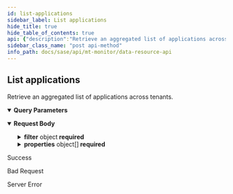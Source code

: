 ```yaml
---
id: list-applications
sidebar_label: List applications
hide_title: true
hide_table_of_contents: true
api: {"description":"Retrieve an aggregated list of applications across tenants.                 \n","operationId":"post-mt-monitor-v1-agg-applications-list","parameters":[{"description":"Must be `tenant`. Using the query parameter returns all the aggregated responses for the current parent tenant and its child tenants. If not used, the results for just the current tenant are returned. \n","in":"query","name":"agg_by","schema":{"type":"string"}},{"description":"Must be `PA_ONLY`. Using the license query parameter returns all the aggregated license details for the current parent tenant and its child tenants. If not used, the results for just the current tenant are returned.                             \n","in":"query","name":"license_type","schema":{"type":"string"}}],"requestBody":{"content":{"application/json":{"examples":{"Applications List":{"value":{"properties":[{"property":"tenant_id"},{"property":"tenant_name"},{"property":"app"},{"function":"avg","property":"unique_app_count"},{"function":"sum","property":"app_count","sort":{"order":"desc"}}]}},"Risky Applications List":{"value":{"filter":{"operator":"AND","rules":[{"rule":"app_risky"},{"operator":"last_n_days","property":"event_time","values":[7]}]},"properties":[{"property":"tenant_id"},{"property":"tenant_name"},{"property":"app"},{"function":"avg","property":"unique_app_count"},{"function":"sum","property":"app_count","sort":{"order":"desc"}}]}}},"schema":{"properties":{"filter":{"allOf":[{"description":"App list filter. Consists of a required operator and an array of rules objects. \n","properties":{"operator":{"description":"Must be `AND`. \n","type":"string"},"rules":{"anyOf":[{"properties":{"rule":{"description":"Rule name that is set to one of the example values","example":"app_risky","type":"string"}},"type":"object"},{"properties":{"operator":{"description":"Filter operator that is one of the example values and is run on the property field","example":"equals, in, gt, lt, last_n_minutes, last_n_hours, last_n_days","type":"string"},"property":{"description":"Filter property field that is one of the example values","example":"event_time","type":"string"},"values":{"description":"Filter property value","example":"minute, hour or day counts if property is event_time","items":{"type":"string"},"type":"array"}},"type":"object"}],"description":"See [RuleName1](/sase/docs/filters#rulename1) and [TimeFilter](/sase/docs/filters#timefilter). \n","items":{"type":"object"},"type":"array"}},"required":["operator"],"type":"object"},{"description":"filter json object"}]},"properties":{"description":"List of property json objects","items":{"description":"Test\n","properties":{"alias":{"type":"string"},"function":{"description":"Operations that need to be run on the property field. Operations can be run only on number properties.","example":"count, sum, avg","type":"string"},"property":{"description":"App list property. See [Property2](/sase/docs/filters#property2). \n","example":"tenant_id, tenant_name, app, unique_app_count, app_count","type":"string"},"sort":{"properties":{"order":{"description":"Sort Order for the property","example":"desc, asc","type":"string"}},"type":"object"}},"type":"object"},"type":"array"}},"required":["properties","filter"],"type":"object"}}}},"responses":{"200":{"content":{"application/json":{"examples":{"Applications List":{"value":[{"app":"App1","app_count":100,"tenant_id":"1234","tenant_name":"Tenant_1234","unique_app_count":10}]},"Risky Applications List":{"value":[{"app":"App1","app_count":100,"tenant_id":"1234","tenant_name":"Tenant_1234","unique_app_count":10}]}}}},"description":"Success"},"400":{"description":"Bad Request"},"500":{"description":"Server Error"}},"security":[{"Bearer":[]}],"tags":["DataResources"],"method":"post","path":"/mt/monitor/v1/agg/applications/list","servers":[{"url":"/"}],"securitySchemes":{"Bearer":{"scheme":"bearer","type":"http"}},"jsonRequestBodyExample":{"filter":{"operator":"string","rules":[{}]},"properties":[{"alias":"string","function":"count, sum, avg","property":"tenant_id, tenant_name, app, unique_app_count, app_count","sort":{"order":"desc, asc"}}]},"info":{"contact":{},"description":"Use the Data Resource API for retrieving aggregated summaries and counts across tenants for threats, alerts, risky applications, URLs, and upgrades.\n","title":"Data Resource API","version":"1.0"},"postman":{"name":"List applications","description":{"content":"Retrieve an aggregated list of applications across tenants.                 \n","type":"text/plain"},"url":{"path":["mt","monitor","v1","agg","applications","list"],"host":["{{baseUrl}}"],"query":[{"disabled":false,"description":{"content":"Must be `tenant`. Using the query parameter returns all the aggregated responses for the current parent tenant and its child tenants. If not used, the results for just the current tenant are returned. \n","type":"text/plain"},"key":"agg_by","value":""},{"disabled":false,"description":{"content":"Must be `PA_ONLY`. Using the license query parameter returns all the aggregated license details for the current parent tenant and its child tenants. If not used, the results for just the current tenant are returned.                             \n","type":"text/plain"},"key":"license_type","value":""}],"variable":[]},"header":[{"key":"Content-Type","value":"application/json"},{"key":"Accept","value":"application/json"}],"method":"POST","body":{"mode":"raw","raw":"\"\"","options":{"raw":{"language":"json"}}},"auth":{"type":"bearer","bearer":[{"type":"any","value":"<Bearer Token>","key":"token"}]}}}
sidebar_class_name: "post api-method"
info_path: docs/sase/api/mt-monitor/data-resource-api
---
```



## List applications



Retrieve an aggregated list of applications across tenants.                 


<details style={{"marginBottom":"1rem"}} data-collapsed={false} open={true}><summary style={{}}><strong>Query Parameters</strong></summary><div><ul><ParamsItem className={"paramsItem"} param={{"description":"Must be `tenant`. Using the query parameter returns all the aggregated responses for the current parent tenant and its child tenants. If not used, the results for just the current tenant are returned. \n","in":"query","name":"agg_by","schema":{"type":"string"}}}></ParamsItem><ParamsItem className={"paramsItem"} param={{"description":"Must be `PA_ONLY`. Using the license query parameter returns all the aggregated license details for the current parent tenant and its child tenants. If not used, the results for just the current tenant are returned.                             \n","in":"query","name":"license_type","schema":{"type":"string"}}}></ParamsItem></ul></div></details><details style={{}} data-collapsed={false} open={true}><summary style={{"textAlign":"left"}}><strong>Request Body</strong></summary><div style={{"textAlign":"left","marginLeft":"1rem"}}></div><ul style={{"marginLeft":"1rem"}}><SchemaItem collapsible={true} className={"schemaItem"}><details style={{}}><summary style={{}}><strong>filter</strong><span style={{"opacity":"0.6"}}> object</span><strong style={{"fontSize":"var(--ifm-code-font-size)","color":"var(--openapi-required)"}}> required</strong></summary><div style={{"marginLeft":"1rem"}}><div style={{"marginTop":".5rem","marginBottom":".5rem"}}>

App list filter. Consists of a required operator and an array of rules objects. 


</div><SchemaItem collapsible={false} name={"operator"} required={true} schemaDescription={"Must be `AND`. \n"} schemaName={"string"} qualifierMessage={undefined}></SchemaItem><SchemaItem collapsible={true} className={"schemaItem"}><details style={{}}><summary style={{}}><strong>rules</strong><span style={{"opacity":"0.6"}}> object[]</span></summary><div style={{"marginLeft":"1rem"}}><div style={{"marginTop":".5rem","marginBottom":".5rem"}}>

See [RuleName1](/sase/docs/filters#rulename1) and [TimeFilter](/sase/docs/filters#timefilter). 


</div><li><div><span className={"badge badge--info"}>anyOf</span><SchemaTabs><TabItem label={"MOD1"} value={"0-item-properties"}><SchemaItem collapsible={false} name={"rule"} required={false} schemaDescription={"Rule name that is set to one of the example values"} schemaName={"string"} qualifierMessage={undefined}></SchemaItem></TabItem><TabItem label={"MOD2"} value={"1-item-properties"}><SchemaItem collapsible={false} name={"operator"} required={false} schemaDescription={"Filter operator that is one of the example values and is run on the property field"} schemaName={"string"} qualifierMessage={undefined}></SchemaItem><SchemaItem collapsible={false} name={"property"} required={false} schemaDescription={"Filter property field that is one of the example values"} schemaName={"string"} qualifierMessage={undefined}></SchemaItem><SchemaItem collapsible={false} name={"values"} required={false} schemaDescription={"Filter property value"} schemaName={"string[]"} qualifierMessage={undefined}></SchemaItem></TabItem></SchemaTabs></div></li></div></details></SchemaItem></div></details></SchemaItem><SchemaItem collapsible={true} className={"schemaItem"}><details style={{}}><summary style={{}}><strong>properties</strong><span style={{"opacity":"0.6"}}> object[]</span><strong style={{"fontSize":"var(--ifm-code-font-size)","color":"var(--openapi-required)"}}> required</strong></summary><div style={{"marginLeft":"1rem"}}><div style={{"marginTop":".5rem","marginBottom":".5rem"}}>

List of property json objects

</div><SchemaItem collapsible={false} name={"alias"} required={false} schemaDescription={undefined} schemaName={"string"} qualifierMessage={undefined}></SchemaItem><SchemaItem collapsible={false} name={"function"} required={false} schemaDescription={"Operations that need to be run on the property field. Operations can be run only on number properties."} schemaName={"string"} qualifierMessage={undefined}></SchemaItem><SchemaItem collapsible={false} name={"property"} required={false} schemaDescription={"App list property. See [Property2](/sase/docs/filters#property2). \n"} schemaName={"string"} qualifierMessage={undefined}></SchemaItem><SchemaItem collapsible={true} className={"schemaItem"}><details style={{}}><summary style={{}}><strong>sort</strong><span style={{"opacity":"0.6"}}> object</span></summary><div style={{"marginLeft":"1rem"}}><SchemaItem collapsible={false} name={"order"} required={false} schemaDescription={"Sort Order for the property"} schemaName={"string"} qualifierMessage={undefined}></SchemaItem></div></details></SchemaItem></div></details></SchemaItem></ul></details><div><ApiTabs><TabItem label={"200"} value={"200"}><div>

Success

</div><div></div></TabItem><TabItem label={"400"} value={"400"}><div>

Bad Request

</div><div></div></TabItem><TabItem label={"500"} value={"500"}><div>

Server Error

</div><div></div></TabItem></ApiTabs></div>
      